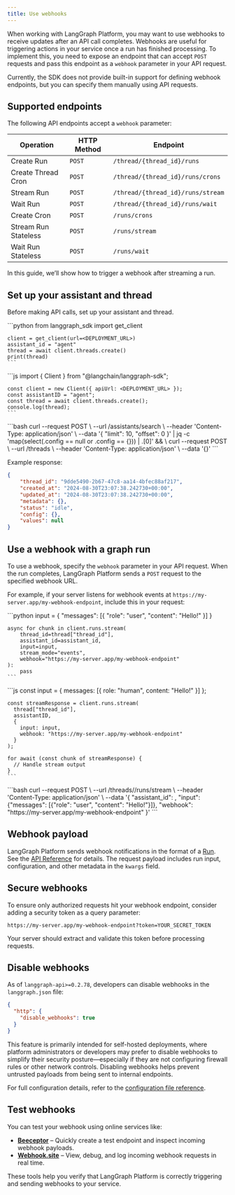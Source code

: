 ```yaml
---
title: Use webhooks
---
```

When working with LangGraph Platform, you may want to use webhooks to receive updates after an API call completes. Webhooks are useful for triggering actions in your service once a run has finished processing. To implement this, you need to expose an endpoint that can accept `POST` requests and pass this endpoint as a `webhook` parameter in your API request.

Currently, the SDK does not provide built-in support for defining webhook endpoints, but you can specify them manually using API requests.

## Supported endpoints

The following API endpoints accept a `webhook` parameter:

| Operation            | HTTP Method | Endpoint                          |
|----------------------|-------------|-----------------------------------|
| Create Run           | `POST`      | `/thread/{thread_id}/runs`        |
| Create Thread Cron   | `POST`      | `/thread/{thread_id}/runs/crons`  |
| Stream Run           | `POST`      | `/thread/{thread_id}/runs/stream` |
| Wait Run             | `POST`      | `/thread/{thread_id}/runs/wait`   |
| Create Cron          | `POST`      | `/runs/crons`                     |
| Stream Run Stateless | `POST`      | `/runs/stream`                    |
| Wait Run Stateless   | `POST`      | `/runs/wait`                      |

In this guide, we’ll show how to trigger a webhook after streaming a run.

## Set up your assistant and thread

Before making API calls, set up your assistant and thread.

<Tabs>
  <Tab title="Python">
    ```python
    from langgraph_sdk import get_client
    
    client = get_client(url=<DEPLOYMENT_URL>)
    assistant_id = "agent"
    thread = await client.threads.create()
    print(thread)
    ```
  </Tab>
  <Tab title="JavaScript">
    ```js
    import { Client } from "@langchain/langgraph-sdk";
    
    const client = new Client({ apiUrl: <DEPLOYMENT_URL> });
    const assistantID = "agent";
    const thread = await client.threads.create();
    console.log(thread);
    ```
  </Tab>
  <Tab title="CURL">
    ```bash
    curl --request POST \
        --url <DEPLOYMENT_URL>/assistants/search \
        --header 'Content-Type: application/json' \
        --data '{ "limit": 10, "offset": 0 }' | jq -c 'map(select(.config == null or .config == {})) | .[0]' && \
    curl --request POST \
        --url <DEPLOYMENT_URL>/threads \
        --header 'Content-Type: application/json' \
        --data '{}'
    ```
  </Tab>
</Tabs>

Example response:

```json
{
    "thread_id": "9dde5490-2b67-47c8-aa14-4bfec88af217",
    "created_at": "2024-08-30T23:07:38.242730+00:00",
    "updated_at": "2024-08-30T23:07:38.242730+00:00",
    "metadata": {},
    "status": "idle",
    "config": {},
    "values": null
}
```

## Use a webhook with a graph run

To use a webhook, specify the `webhook` parameter in your API request. When the run completes, LangGraph Platform sends a `POST` request to the specified webhook URL.

For example, if your server listens for webhook events at `https://my-server.app/my-webhook-endpoint`, include this in your request:

<Tabs>
  <Tab title="Python">
    ```python
    input = { "messages": [{ "role": "user", "content": "Hello!" }] }
    
    async for chunk in client.runs.stream(
        thread_id=thread["thread_id"],
        assistant_id=assistant_id,
        input=input,
        stream_mode="events",
        webhook="https://my-server.app/my-webhook-endpoint"
    ):
        pass
    ```
  </Tab>
  <Tab title="JavaScript">
    ```js
    const input = { messages: [{ role: "human", content: "Hello!" }] };
    
    const streamResponse = client.runs.stream(
      thread["thread_id"],
      assistantID,
      {
        input: input,
        webhook: "https://my-server.app/my-webhook-endpoint"
      }
    );
    
    for await (const chunk of streamResponse) {
      // Handle stream output
    }
    ```
  </Tab>
  <Tab title="CURL">
    ```bash
    curl --request POST \
        --url <DEPLOYMENT_URL>/threads/<THREAD_ID>/runs/stream \
        --header 'Content-Type: application/json' \
        --data '{
            "assistant_id": <ASSISTANT_ID>,
            "input": {"messages": [{"role": "user", "content": "Hello!"}]},
            "webhook": "https://my-server.app/my-webhook-endpoint"
        }'
    ```
  </Tab>
</Tabs>

## Webhook payload

LangGraph Platform sends webhook notifications in the format of a [Run](assistants#execution). See the [API Reference](https://langchain-ai.github.io/langgraph/cloud/reference/api/api_ref.html#model/run) for details. The request payload includes run input, configuration, and other metadata in the `kwargs` field.

## Secure webhooks

To ensure only authorized requests hit your webhook endpoint, consider adding a security token as a query parameter:

```
https://my-server.app/my-webhook-endpoint?token=YOUR_SECRET_TOKEN
```

Your server should extract and validate this token before processing requests.

## Disable webhooks

As of `langgraph-api>=0.2.78`, developers can disable webhooks in the `langgraph.json` file:

```json
{
  "http": {
    "disable_webhooks": true
  }
}
```

This feature is primarily intended for self-hosted deployments, where platform administrators or developers may prefer to disable webhooks to simplify their security posture—especially if they are not configuring firewall rules or other network controls. Disabling webhooks helps prevent untrusted payloads from being sent to internal endpoints.

For full configuration details, refer to the [configuration file reference](https://langchain-ai.github.io/langgraph/cloud/reference/cli/?h=disable_webhooks#configuration-file).

## Test webhooks

You can test your webhook using online services like:

* **[Beeceptor](https://beeceptor.com/)** – Quickly create a test endpoint and inspect incoming webhook payloads.
* **[Webhook.site](https://webhook.site/)** – View, debug, and log incoming webhook requests in real time.

These tools help you verify that LangGraph Platform is correctly triggering and sending webhooks to your service.
